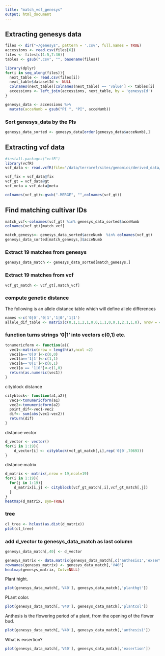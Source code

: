 ```yaml
---
title: "match_vcf_genesys"
output: html_document
---
```


## Extracting genesys data 
```r
files <- dir("~/genesys", pattern = '.csv', full.names = TRUE)
accessions <- read.csv(files[6])
files <- files[c(1:5,7:36)]
tables <- gsub(".csv", "", basename(files))

library(dplyr)
for(i in seq_along(files)){
  next_table <- read.csv(files[i])
  next_table$datasetId <- NULL
  colnames(next_table)[colnames(next_table) == 'value'] <- tables[i]
  accessions <- left_join(accessions, next_table, by = 'genesysId')
}

genesys_data <- accessions %>%
  mutate(acceNumb = gsub("PI ", "PI", acceNumb))
```

### Sort genesys_data by the PIs
```r
genesys_data_sorted <- genesys_data[order(genesys_data$acceNumb),]
```

## Extracting vcf data 
```r
#install.packages("vcfR")
library(vcfR)
vcf_data <- read.vcfR(file="/data/terraref/sites/genomics/derived_data/ril/gbs/imp_TERRA_RIL_SNP.vcf")

vcf_fix = vcf_data@fix
vcf_gt = vcf_data@gt
vcf_meta = vcf_data@meta

colnames(vcf_gt)<-gsub(".MERGE", "",colnames(vcf_gt))
```

##  Find matching cultivar IDs
```r
match_vcf<-colnames(vcf_gt) %in% genesys_data_sorted$acceNumb
colnames(vcf_gt)[match_vcf]

match_genesys<- genesys_data_sorted$acceNumb  %in% colnames(vcf_gt)
genesys_data_sorted[match_genesys,]$acceNumb
```

### Extract 19 matches from genesys
```r
genesys_data_match <- genesys_data_sorted[match_genesys,]
```

### Extract 19 matches from vcf
```r
vcf_gt_match <- vcf_gt[,match_vcf]
```

### compute genetic distance

The following is an allele distance table which will define allele differences
```r
names <-c('0|0','0|1','1|0','1|1')
allele_dif_table <- matrix(c(0,1,1,2,1,0,0,1,1,0,0,1,2,1,1,0), nrow = 4,ncol = 4, dimnames = list(names, names))
```

### function turns strings '0|1'  into vectors c(0,1) etc.
```r
tonumericform <- function(a){
  vec1<-matrix(nrow = length(a),ncol =2)
  vec1[a=='0|0']<-c(0,0)
  vec1[a=='1|1']<-c(1,1)
  vec1[a=='0|1']<-c(0,1)
  vec1[a == '1|0']<-c(1,0)
  return(as.numeric(vec1)) 
} 
```

cityblock distance
```r
cityblock<- function(a1,a2){
  vec1<-tonumericform(a1)
  vec2<-tonumericform(a2)
  point_dif<-vec1-vec2
  dif<- sum(abs(vec1-vec2))
  return(dif)
}
```

distance vector
```r
d_vector <- vector()
for(i in 1:19){
    d_vector[i] <- cityblock(vcf_gt_match[,i],rep('0|0',70693))
}
```

distance matrix
```r
d_matrix <- matrix(,nrow = 19,ncol=19)
for(i in 1:19){
  for(j in 1:19){
    d_matrix[i,j] <- cityblock(vcf_gt_match[,i],vcf_gt_match[,j])
  }
}
heatmap(d_matrix, sym=TRUE)
```

### tree
```r
cl_tree <- hclust(as.dist(d_matrix))
plot(cl_tree)

```

### add d_vector to genesys_data_match as last column 
```r
genesys_data_match[,40] <- d_vector
```

```r
genesys_matrix <- data.matrix(genesys_data_match[,c('anthesis1','exsertion','plantcol','planthgt')], rownames.force = NA)
rownames(genesys_matrix) <- genesys_data_match[,'V40']
heatmap(genesys_matrix, Colv=NULL)
```
Plant hight.
```r
plot(genesys_data_match[,'V40'], genesys_data_match[,'planthgt'])
```
PLant color.
```r
plot(genesys_data_match[,'V40'], genesys_data_match[,'plantcol'])
```

Anthesis  is the flowering period of a plant, from the opening of the flower bud.
```r
plot(genesys_data_match[,'V40'], genesys_data_match[,'anthesis1'])  
```
What is exsertion?
```r
plot(genesys_data_match[,'V40'], genesys_data_match[,'exsertion'])
```
